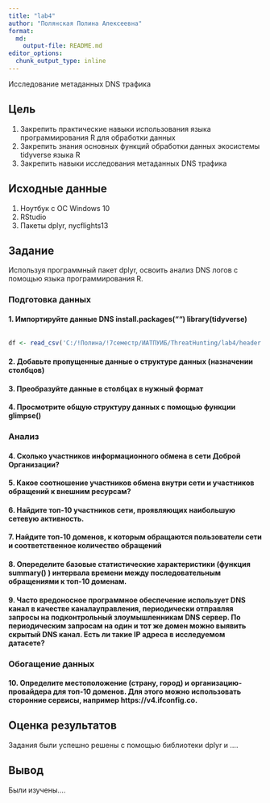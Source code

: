 ```yaml
---
title: "lab4"
author: "Полянская Полина Алексеевна"
format:   
  md:
    output-file: README.md
editor_options: 
  chunk_output_type: inline
---
```


Исследование метаданных DNS трафика

## Цель

1. Закрепить практические навыки использования языка программирования R для обработки данных
2. Закрепить знания основных функций обработки данных экосистемы tidyverse языка R
3. Закрепить навыки исследования метаданных DNS трафика

## Исходные данные

1.  Ноутбук с ОС Windows 10
2.  RStudio
3.  Пакеты dplyr, nycflights13

## Задание

Используя программный пакет dplyr, освоить анализ DNS логов с помощью языка программирования R.

### Подготовка данных

#### 1. Импортируйте данные DNS install.packages("") library(tidyverse)

 
```r

```

```r
df <- read_csv('C:/!Полина/!7семестр/ИАТПУИБ/ThreatHunting/lab4/header.csv')
```

#### 2. Добавьте пропущенные данные о структуре данных (назначении столбцов)
#### 3. Преобразуйте данные в столбцах в нужный формат
#### 4. Просмотрите общую структуру данных с помощью функции glimpse()

### Анализ

#### 4. Сколько участников информационного обмена в сети Доброй Организации?
#### 5. Какое соотношение участников обмена внутри сети и участников обращений к внешним ресурсам?
#### 6. Найдите топ-10 участников сети, проявляющих наибольшую сетевую активность.
#### 7. Найдите топ-10 доменов, к которым обращаются пользователи сети и соответственное количество обращений
#### 8. Опеределите базовые статистические характеристики (функция summary() ) интервала времени между последовательным обращениями к топ-10 доменам.
#### 9. Часто вредоносное программное обеспечение использует DNS канал в качестве каналауправления, периодически отправляя запросы на подконтрольный злоумышленникам DNS сервер. По периодическим запросам на один и тот же домен можно выявить скрытый DNS канал. Есть ли такие IP адреса в исследуемом датасете?

### Обогащение данных

#### 10. Определите местоположение (страну, город) и организацию-провайдера для топ-10 доменов. Для этого можно использовать сторонние сервисы, например https://v4.ifconfig.co.


## Оценка результатов

Задания были успешно решены с помощью библиотеки dplyr и .... 

## Вывод

Были изучены....